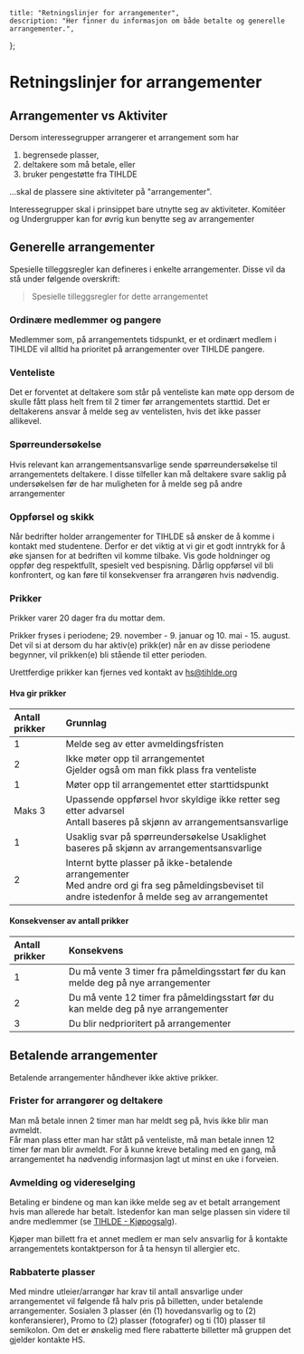     title: "Retningslinjer for arrangementer",
    description: "Her finner du informasjon om både betalte og generelle arrangementer.",
};

# Retningslinjer for arrangementer

## Arrangementer vs Aktiviter
Dersom interessegrupper arrangerer et arrangement som har
1. begrensede plasser,
2. deltakere som må betale, eller
3. bruker pengestøtte fra TIHLDE

...skal de plassere sine aktiviteter på "arrangementer".

Interessegrupper skal i prinsippet bare utnytte seg av aktiviteter.
Komitéer og Undergrupper kan for øvrig kun benytte seg av arrangementer

## Generelle arrangementer

Spesielle tilleggsregler kan defineres i enkelte arrangementer. Disse vil da stå under følgende 
overskrift: 
> Spesielle tilleggsregler for dette arrangementet

### Ordinære medlemmer og pangere

Medlemmer som, på arrangementets tidspunkt, er et ordinært medlem i TIHLDE vil alltid ha 
prioritet på arrangementer over TIHLDE pangere.

### Venteliste

Det er forventet at deltakere som står på venteliste kan møte opp dersom de skulle fått plass 
helt frem til 2 timer før arrangementets starttid.  Det er deltakerens ansvar å melde seg av 
ventelisten, hvis det ikke passer allikevel.

### Spørreundersøkelse

Hvis relevant kan arrangementsansvarlige sende spørreundersøkelse til arrangementets deltakere. 
I disse tilfeller kan må deltakere svare saklig på undersøkelsen før de har muligheten for å 
melde seg på andre arrangementer

### Oppførsel og skikk

Når bedrifter holder arrangementer for TIHLDE så ønsker de å komme i kontakt med studentene. 
Derfor er det viktig at vi gir et godt inntrykk for å øke sjansen for at bedriften vil komme 
tilbake. Vis gode holdninger og oppfør deg respektfullt, spesielt ved bespisning. Dårlig 
oppførsel vil bli konfrontert, og kan føre til konsekvenser fra arrangøren hvis nødvendig.

### Prikker

Prikker varer 20 dager fra du mottar dem.

Prikker fryses i periodene; 29\. november \- 9\. januar og 10\. mai \- 15\. august. Det vil si 
at dersom du har aktiv(e) prikk(er) når en av disse periodene begynner, vil prikken(e) bli 
stående til etter perioden.

Urettferdige prikker kan fjernes ved kontakt av hs@tihlde.org

#### Hva gir prikker
| Antall prikker | Grunnlag                                                                                                                                               |
|:---------------|:-------------------------------------------------------------------------------------------------------------------------------------------------------|
| 1              | Melde seg av etter avmeldingsfristen                                                                                                                   |
| 2              | Ikke møter opp til arrangementet<br/>Gjelder også om man fikk plass fra venteliste                                                                     |
| 1              | Møter opp til arrangementet etter starttidspunkt                                                                                                       |
| Maks 3         | Upassende oppførsel hvor skyldige ikke retter seg etter advarsel<br/>Antall baseres på skjønn av arrangementsansvarlige                                |
| 1              | Usaklig svar på spørreundersøkelse Usaklighet baseres på skjønn av arrangementsansvarlige                                                              |
| 2              | Internt bytte plasser på ikke-betalende arrangementer<br/>Med andre ord gi fra seg påmeldingsbeviset til andre istedenfor å melde seg av arrangementet |

#### Konsekvenser av antall prikker

| Antall prikker | Konsekvens                                                                         |
|:---------------|:-----------------------------------------------------------------------------------|
| 1              | Du må vente 3 timer fra påmeldingsstart før du kan melde deg på nye arrangementer  |
| 2              | Du må vente 12 timer fra påmeldingsstart før du kan melde deg på nye arrangementer |
| 3              | Du blir nedprioritert på arrangementer                                             |

## Betalende arrangementer

Betalende arrangementer håndhever ikke aktive prikker.

### Frister for arrangører og deltakere

Man må betale innen 2 timer man har meldt seg på, hvis ikke blir man avmeldt.  
Får man plass etter man har stått på venteliste, må man betale innen 12 timer før man blir 
avmeldt. For å kunne kreve betaling med en gang, må arrangementet ha nødvendig informasjon lagt 
ut minst en uke i forveien.

### Avmelding og videreselging

Betaling er bindene og man kan ikke melde seg av et betalt arrangement hvis man allerede har 
betalt. Istedenfor kan man selge plassen sin videre til andre medlemmer (se 
[TIHLDE \- Kjøpogsalg](https://www.facebook.com/groups/598608738731749)).

Kjøper man billett fra et annet medlem er man selv ansvarlig for å kontakte arrangementets 
kontaktperson for å ta hensyn til allergier etc.

### Rabbaterte plasser

Med mindre utleier/arrangør har krav til antall ansvarlige under arrangementet vil følgende få 
halv pris på billetten, under betalende arrangementer. Sosialen 3 plasser (én (1) 
hovedansvarlig og to (2) konferansierer), Promo to (2) plasser (fotografer) og ti (10) plasser 
til semikolon. Om det er ønskelig med flere rabatterte billetter må gruppen det gjelder 
kontakte HS.